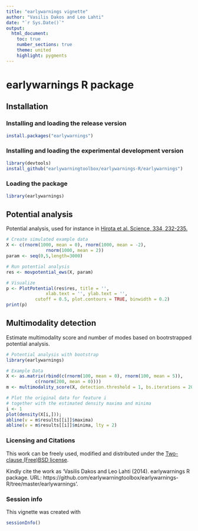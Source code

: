 ```yaml
---
title: "earlywarnings vignette"
author: "Vasilis Dakos and Leo Lahti"
date: "`r Sys.Date()`"
output:
  html_document:
    toc: true
    number_sections: true
    theme: united
    highlight: pygments
---
```


<!--
  %\VignetteEngine{knitr::rmarkdown}
  %\VignetteIndexEntry{microbiome tutorial}
  %\usepackage[utf8]{inputenc}
-->



earlywarnings R package
===========

## Installation

### Installing and loading the release version

```r
install.packages("earlywarnings")
```

### Installing and loading the experimental development version

```r
library(devtools)
install_github("earlywarningtoolbox/earlywarnings-R/earlywarnings")
```

### Loading the package

```r
library(earlywarnings)  
```


## Potential analysis

Potential analysis, used for instance in [Hirota et al. Science, 334, 232-235.](http://www.sciencemag.org/content/334/6053/232.long)

```r
# Create simulated example data
X <- c(rnorm(1000, mean = 0), rnorm(1000, mean = -2), 
 	           rnorm(1000, mean = 2))
param <- seq(0,5,length=3000) 

# Run potential analysis
res <- movpotential_ews(X, param)

# Visualize
p <- PlotPotential(res$res, title = '', 
	       	   xlab.text = '', ylab.text = '', 
		   cutoff = 0.5, plot.contours = TRUE, binwidth = 0.2)
print(p)
```

## Multimodality detection

Estimate multimodality score and number of modes based on bootrstrapped potential analysis.

```r
# Potential analysis with bootstrap
library(earlywarnings)

# Example Data
X <- as.matrix(rbind(c(rnorm(100, mean = 0), rnorm(100, mean = 5)), 
           c(rnorm(200, mean = 0))))
m <- multimodality_score(X, detection.threshold = 1, bs.iterations = 20, detection.limit = 3)

# Plot the original data for feature i 
# together with the estimated density maxima and minima
i <- 1
plot(density(X[i,])); 
abline(v = m$results[[i]]$maxima)
abline(v = m$results[[i]]$minima, lty = 2)
```


### Licensing and Citations

This work can be freely used, modified and distributed under the 
[Two-clause (Free)BSD license](http://en.wikipedia.org/wiki/BSD\_licenses).

Kindly cite the work as 'Vasilis Dakos and Leo Lahti (2014). earlywarnings R package. URL: https://github.com/earlywarningtoolbox/earlywarnings-R/tree/master/earlywarnings'.


### Session info

This vignette was created with

```r
sessionInfo()
```




